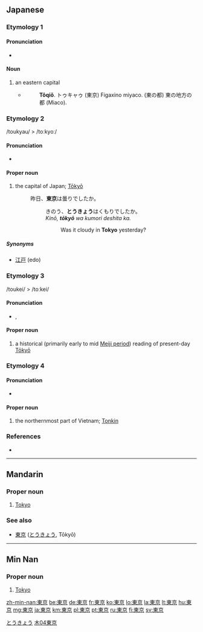 ==Japanese==
{{ja-kanjitab|東|京}}

===Etymology 1===

====Pronunciation====
* {{IPA|[toːkjoː]|lang=ja}}

====Noun====
{{wikipedia|lang=ja}}
{{ja-noun|k|hira=とうきょう|hhira=とうきゃう|rom=tōkyō|hidx=とうきょう}}

# an eastern capital
#* {{RQ:Nippo Jisho|663}}
#*: '''Tôqiǒ'''. トゥキャゥ (東京) Figaxino miyaco. (東の都) 東の地方の都 (Miaco).

===Etymology 2===
/toukyau/ > /toːkyoː/

====Pronunciation====
* {{IPA|[toːkjoː]|lang=ja}}

====Proper noun====
{{ja-pos|k|proper|hira=とうきょう|hhira=とうきゃう|rom=tōkyō}}

# the capital of Japan; [[Tōkyō]]
#: 昨日、'''東京'''は曇りでしたか。
#:: きのう、'''とうきょう'''はくもりでしたか。
#::  ''Kinō, '''tōkyō''' wa kumori deshita ka.''
#::: Was it cloudy in '''Tokyo''' yesterday?

=====Synonyms=====
* [[江戸]] (edo)

===Etymology 3===
/toukei/ > /toːkei/

====Pronunciation====
* {{IPA|[toːkei]|lang=ja}}, {{IPA|[toːkeː]|lang=ja}}

====Proper noun====
{{ja-pos|k|proper|hira=とうけい|rom=tōkei}}

# a historical (primarily early to mid [[w:Meiji period|Meiji period]]) reading of present-day [[Tōkyō]]

===Etymology 4===

====Pronunciation====
* {{IPA|[tonkin]|lang=ja}}

====Proper noun====
{{ja-pos|k|proper|kata=トンキン|rom=tonkin|hidx=とんきん}}

# the northernmost part of Vietnam; [[w:Tonkin|Tonkin]]

===References===
* {{R:Nippo Jisho}}

[[Category:ja:Capital cities|とうきょう]]

----

==Mandarin==
{{Hani-forms|[[东京]]|[[東]][[京]]}}

===Proper noun===
{{cmn-proper noun|t|pin=Dōngjīng|pint=dong1jing1|tra=東京|sim=东京|rs=木04}}

# [[Tokyo]]

===See also===
* {{sense|Japanese}} [[東京]] ([[とうきょう]], Tōkyō)

[[Category:cmn:Capital cities in traditional script|木04東京]]

----

==Min Nan==
{{Hani-forms|[[东京]]|[[東]][[京]]}}

===Proper noun===
{{nan-proper|t|poj=Tang-kiaⁿ|pojt=dong1jing1|tra=東京|sim=东京|rs=木04}}

# [[Tokyo]]

[[zh-min-nan:東京]]
[[be:東京]]
[[de:東京]]
[[fr:東京]]
[[ko:東京]]
[[lo:東京]]
[[la:東京]]
[[lt:東京]]
[[hu:東京]]
[[mg:東京]]
[[ja:東京]]
[[km:東京]]
[[pl:東京]]
[[pt:東京]]
[[ru:東京]]
[[fi:東京]]
[[sv:東京]]